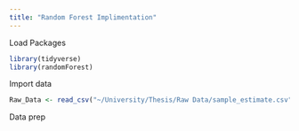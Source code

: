 ---
title: "Random Forest Implimentation"
---

Load Packages

```{r}
library(tidyverse)
library(randomForest)
```

Import data

```{r}
Raw_Data <- read_csv("~/University/Thesis/Raw Data/sample_estimate.csv")
```

Data prep
